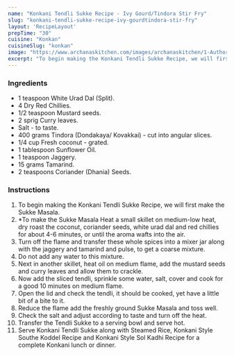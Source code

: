 ---
name: "Konkani Tendli Sukke Recipe - Ivy Gourd/Tindora Stir Fry"
slug: "konkani-tendli-sukke-recipe-ivy-gourdtindora-stir-fry"
layout: 'RecipeLayout'
prepTime: "30"
cuisine: "Konkan"
cuisineSlug: "konkan"
image: "https://www.archanaskitchen.com/images/archanaskitchen/1-Author/sneha-archanaskitchen.com/Konkani_Tendli_Sukke_Recipe__Ivy_GourdTindora_Stir_Fry_.jpg"
excerpt: "To begin making the Konkani Tendli Sukke Recipe, we will first make the Sukke Masala"
---

### Ingredients

- 1 teaspoon White Urad Dal (Split).
- 4 Dry Red Chillies.
- 1/2 teaspoon Mustard seeds.
- 2 sprig Curry leaves.
- Salt - to taste.
- 400 grams Tindora (Dondakaya/ Kovakkai) - cut into angular slices.
- 1/4 cup Fresh coconut - grated.
- 1 tablespoon Sunflower Oil.
- 1 teaspoon Jaggery.
- 15 grams Tamarind.
- 2 teaspoons Coriander (Dhania) Seeds.

### Instructions

1. To begin making the Konkani Tendli Sukke Recipe, we will first make the Sukke Masala.
1. *To make the Sukke Masala Heat a small skillet on medium-low heat, dry roast the coconut, coriander seeds, white urad dal and red chillies for about 4-6 minutes, or until the aroma wafts into the air.
1. Turn off the flame and transfer these whole spices into a mixer jar along with the jaggery and tamarind and pulse, to get a coarse mixture.
1. Do not add any water to this mixture.
1. Next in another skillet, heat oil on medium flame, add the mustard seeds  and curry leaves and allow them to crackle.
1. Now add the sliced tendli, sprinkle some water, salt, cover and cook for a good 10 minutes on medium flame.
1. Open the lid and check the tendli, it should be cooked, yet have a little bit of a bite to it.
1. Reduce the flame add the freshly ground Sukke Masala and toss well.
1.  Check the salt and adjust according to taste and turn off the heat.
1. Transfer the Tendli Sukke to a serving bowl and serve hot.
1. Serve Konkani Tendli Sukke along with Steamed Rice, Konkani Style Southe Koddel Recipe and Konkani Style Sol Kadhi Recipe for a complete Konkani lunch or dinner.
